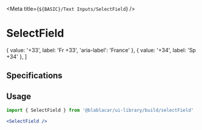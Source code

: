 

<Meta title={`${BASIC}/Text Inputs/SelectField`} />

# **SelectField**

  { value: '+33', label: 'Fr +33', 'aria-label': 'France' },
  { value: '+34', label: 'Sp +34' },
]

<Canvas>
  <Story name="Default">
    <SelectField
      id="selectFieldId"
      name="selectFieldName"
      className="additionalClass"
      options={phonePrefixOptions}
      aria-label="selectLabel"
      defaultValue={phonePrefixOptions[0].value}
      disabled={false}
      required={false}
      focus
      autoFocus={false}
    />
  </Story>
</Canvas>

## Specifications

## Usage

```jsx
import { SelectField } from '@blablacar/ui-library/build/selectField'

<SelectField />
```

<ArgsTable of={SelectField} />
